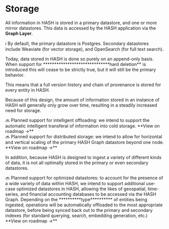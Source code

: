 # Storage

All information in HASH is stored in a primary datastore, and one or more mirror datastores. This data is accessed by the HASH application via the **Graph Layer**.

<aside>
ℹ️ By default, the primary datastore is Postgres. Secondary datastores include Weaviate (for vector storage), and OpenSearch (for full text search).

</aside>

Today, data stored in HASH is done so purely on an append-only basis. When support for **************\*\***************hard deletion\*\* is introduced this will cease to be strictly true, but it will still be the primary behavior.

This means that a full version history and chain of provenance is stored for every entity in HASH.

Because of this design, the amount of information stored in an instance of HASH will generally only grow over time, resulting in a steadily increased need for storage.

<aside>
🔜 Planned support for intelligent offloading: we intend to support the automatic intelligent transferal of information into cold storage. **View on roadmap →**

</aside>

<aside>
🔜 Planned support for distributed storage: we intend to allow for horizontal and vertical scaling of the primary HASH Graph datastore beyond one node. **View on roadmap →**

</aside>

In addition, because HASH is designed to ingest a variety of different kinds of data, it is not all optimally stored in the primary or even secondary datastores.

<aside>
🔜 Planned support for optimized datastores: to account for the presence of a wide variety of data within HASH, we intend to support additional use-case optimized datastores in HASH, allowing the likes of geospatial, time-series, and financial accounting databases to be accessed via the HASH Graph. Depending on the **********type********** of entities being ingested, operations will be automatically offloaded to the most appropriate datastore, before being synced back out to the primary and secondary indexes (for standard querying, search, embedding generation, etc.) **View on roadmap →**

</aside>
